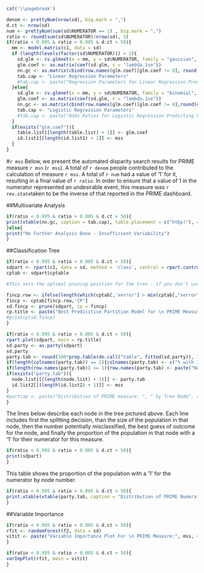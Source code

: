 ```{r, results='asis', eval=(knitr::opts_knit$get('rmarkdown.pandoc.to') == 'latex'), echo = FALSE}
cat('\\pagebreak')
```

```{r, echo = FALSE}
denom <- prettyNum(nrow(sd), big.mark = ",")
d.ct <- nrow(sd)
num <- prettyNum(sum(sd$NUMERATOR == 1) , big.mark = ",")
ratio <- round(sum(sd$NUMERATOR)/nrow(sd), 3)
if(ratio < 0.995 & ratio > 0.005 & d.ct > 50){
  mm <- model.matrix(c1, data = sd)
  if (length(levels(factor(sd$NUMERATOR))) > 2){
    sd.glm <- cv.glmnet(x = mm, y = sd$NUMERATOR, family = "gaussian", alpha = 0.95)
    glm.coef <- as.matrix(coef(sd.glm, s = "lambda.1se"))
    nn.gc <- as.matrix(cbind(row.names(glm.coef)[glm.coef != 0], round(glm.coef[glm.coef != 0,], 4)))
    tab.cap <- "Linear Regression Parameters"
    #tab.cap <- paste("Regression Parameters for Linear Regression Predicting PRIME Measure:", mss, sep = " ")
  }else{
    sd.glm <- cv.glmnet(x = mm, y = sd$NUMERATOR, family = "binomial", alpha = 0.95)
    glm.coef <- as.matrix(coef(sd.glm, s = "lambda.1se"))
    nn.gc <- as.matrix(cbind(row.names(glm.coef)[glm.coef != 0],round(exp(glm.coef[glm.coef != 0,]), 2)))
    tab.cap <- "Logistic Regression Parameters"
    #tab.cap <- paste("Odds Ratios for Logistic Regression Predicting PRIME Measure:", mss, sep = " ")
  }
  if(exists("glm.coef")){
    table.list[[length(table.list) + 1]] <- glm.coef
    id.list1[[length(id.list1) + 1]] <- mss
  }
}
```

#`r mss`
Below, we present the automated disparity search results for PRIME measure `r msn` (`r mss`). 
A total of `r denom` people contributed to the calculation of measure `r mss`. A total of `r num` had a value of '1' for it, resulting in a final value of `r ratio`. In order to ensure that a value of 1 in the numerator represented an undesirable event, this measure was `r rev.state`taken to be the inverse of that reported in the PRIME dashboard.

##Multivariate Analysis

```{r, results = 'asis', echo = FALSE}
if(ratio < 0.995 & ratio > 0.005 & d.ct > 50){
print(xtable(nn.gc, caption = tab.cap), table.placement = c("htbp!"), comment = FALSE, include.rownames = FALSE)
}else{
print("No Further Analysis Done - Insufficient Variability")
}
```

##Classification Tree

```{r, echo = FALSE, results = FALSE}
if(ratio < 0.995 & ratio > 0.005 & d.ct > 50){
sdpart <- rpart(c1, data = sd, method = 'class', control = rpart.control(minbucket = 10, cp = 0, maxdepth = 4))
cptab <- sdpart$cptable

#This sets the optimal pruning position for the tree - if you don't use maxdepth. But including maxdepth trims the tree significantly - adds interpretability, but loss of precision.......

fincp.row <- ifelse(length(which(cptab[,'xerror'] > min(cptab[,"xerror"]) + cptab[min(which(cptab[,'xerror'] == min(cptab[,'xerror']))),'xstd']))==0, 1, max(which(cptab[,'xerror'] > min(cptab[,"xerror"]) + cptab[min(which(cptab[,'xerror'] == min(cptab[,'xerror']))),'xstd'])))
fincp <- cptab[fincp.row,'CP']
sd.fincp <- prune(sdpart, cp = fincp)
rp.title <- paste("Best Predicitive Partition Model for \n PRIME Measure:", mss, sep = " ")
#printcp(sd.fincp)
}
```

```{r, echo = FALSE}
if(ratio < 0.995 & ratio > 0.005 & d.ct > 50){
rpart.plot(sdpart, main = rp.title)
sd.party <- as.party(sdpart)
sd.party
party.tab <- round(100*prop.table(do.call("table", fitted(sd.party)), 1), 1)
if(length(colnames(party.tab)) == 2){colnames(party.tab) <- c("% with 1", "% with 0")}
if(length(row.names(party.tab)) >= 1){row.names(party.tab) <- paste("Node", row.names(party.tab), sep = " ")}
if(exists("party.tab")){
  node.list[[(length(node.list) + 1)]] <- party.tab
  id.list2[[(length(id.list2) + 1)]] <- mss 
}
#partcap <- paste("Distribution of PRIME measure: ", " by Tree Node", sep = mss)
}
```
The lines below describe each node in the tree pictured above. Each line includes first the splitting decision, than the size of the population in that node, then the number potentially misclassified, the best guess of outcome for the node, and finally the proportion of the population in that node with a '1' for their numerator for this measure. 

```{r, results = 'asis', echo = FALSE}
if(ratio < 0.995 & ratio > 0.005 & d.ct > 50){
print(sdpart)
}
```
This table shows the proportion of the population with a '1' for the numerator by node number.

```{r, results = 'asis', echo = FALSE}
if(ratio < 0.995 & ratio > 0.005 & d.ct > 50){
print.xtable(xtable(party.tab, caption = "Distribution of PRIME Numerator by Tree Node"), table.placement = c("htbp!"), comment = FALSE)
}
```

##Variable Importance

```{r, echo = FALSE, results = FALSE}
if(ratio < 0.995 & ratio > 0.005 & d.ct > 50){
rfit <- randomForest(f2, data = sd)
vitit <- paste("Variable Importance Plot For \n PRIME Measure:", mss, sep = " ")
}
```

```{r, echo = FALSE}
if(ratio < 0.995 & ratio > 0.005 & d.ct > 50){
varImpPlot(rfit, main = vitit)
}
```